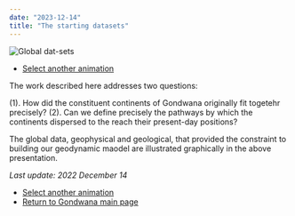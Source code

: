 ```yaml
---
date: "2023-12-14"
title: "The starting datasets"
---
```


![Global dat-sets](http://www.reeves.nl/upload/methodology.gif)

* [Select another animation](../animations)

The work described here addresses two questions: 

(1). How did the constituent continents of Gondwana originally fit togetehr precisely?
(2). Can we define precisely the pathways by which the continents dispersed to the reach their present-day positions?

The global data, geophysical and geological, that provided the constraint to building our geodynamic maodel are illustrated graphically in the above presentation.

*Last update: 2022 December 14*

* [Select another animation](../animations)
* [Return to Gondwana main page](../../gondwana)
